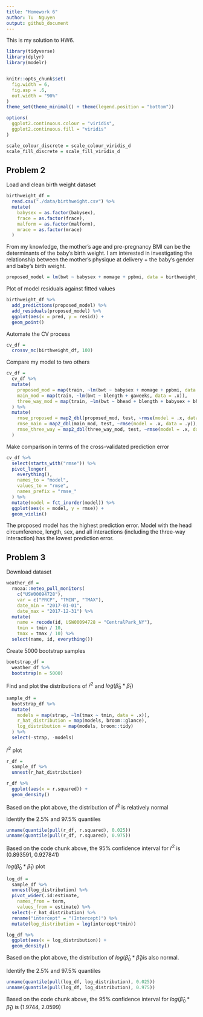 ```yaml
---
title: "Homework 6"
author: Tu  Nguyen
output: github_document
---
```


This is my solution to HW6.

```r
library(tidyverse)
library(dplyr)
library(modelr)


knitr::opts_chunk$set(
  fig.width = 6,
  fig.asp = .6,
  out.width = "90%"
)
theme_set(theme_minimal() + theme(legend.position = "bottom"))

options(
  ggplot2.continuous.colour = "viridis",
  ggplot2.continuous.fill = "viridis"
)

scale_colour_discrete = scale_colour_viridis_d
scale_fill_discrete = scale_fill_viridis_d
```

## Problem 2

Load and clean birth weight dataset
```r
birthweight_df = 
  read.csv("./data/birthweight.csv") %>% 
  mutate(
    babysex = as.factor(babysex),
    frace = as.factor(frace),
    malform = as.factor(malform),
    mrace = as.factor(mrace)
  )
```

From my knowledge, the mother's age and pre-pregnancy BMI can be the determinants of the baby's birth weight. 
I am interested in investigating the relationship between the mother's physique at delivery + the baby's gender and baby's birth weight. 


```r
proposed_model = lm(bwt ~ babysex + momage + ppbmi, data = birthweight_df)

```


Plot of model residuals against fitted values

```r
birthweight_df %>% 
  add_predictions(proposed_model) %>% 
  add_residuals(proposed_model) %>% 
  ggplot(aes(x = pred, y = resid)) + 
  geom_point()
```


Automate the CV process

```r
cv_df = 
  crossv_mc(birthweight_df, 100)
```

Compare my model to two others 

```r
cv_df = 
  cv_df %>% 
  mutate(
    proposed_mod = map(train, ~lm(bwt ~ babysex + momage + ppbmi, data = .x)),
    main_mod = map(train, ~lm(bwt ~ blength + gaweeks, data = .x)),
    three_way_mod = map(train, ~lm(bwt ~ bhead + blength + babysex + bhead*blength + blength*babysex + bhead*babysex + bhead*blength*babysex, data = .x))
  ) %>% 
  mutate(
    rmse_proposed = map2_dbl(proposed_mod, test, ~rmse(model = .x, data = .y)),
    rmse_main = map2_dbl(main_mod, test, ~rmse(model = .x, data = .y)),
    rmse_three_way = map2_dbl(three_way_mod, test, ~rmse(model = .x, data = .y))
  )
```

Make comparison in terms of the cross-validated prediction error

```r
cv_df %>% 
  select(starts_with("rmse")) %>% 
  pivot_longer(
    everything(),
    names_to = "model",
    values_to = "rmse",
    names_prefix = "rmse_"
  ) %>% 
  mutate(model = fct_inorder(model)) %>% 
  ggplot(aes(x = model, y = rmse)) + 
  geom_violin()
```

The proposed model has the highest prediction error. Model with the head circumference, length, sex, and all interactions (including the three-way interaction) has the lowest prediction error. 


## Problem 3

Download dataset

```r
weather_df = 
  rnoaa::meteo_pull_monitors(
    c("USW00094728"),
    var = c("PRCP", "TMIN", "TMAX"), 
    date_min = "2017-01-01",
    date_max = "2017-12-31") %>%
  mutate(
    name = recode(id, USW00094728 = "CentralPark_NY"),
    tmin = tmin / 10,
    tmax = tmax / 10) %>%
  select(name, id, everything())
```

Create 5000 bootstrap samples

```r
bootstrap_df = 
  weather_df %>% 
  bootstrap(n = 5000)
```

Find and plot the distributions of $\hat{r}^2$ and $log(\hat\beta_0 * \hat\beta_1)$


```r
sample_df = 
  bootstrap_df %>% 
  mutate(
    models = map(strap, ~lm(tmax ~ tmin, data = .x)),
    r_hat_distribution = map(models, broom::glance),
    log_distribution = map(models, broom::tidy)
  ) %>% 
  select(-strap, -models)
```

$\hat{r}^2$ plot
```r
r_df = 
  sample_df %>% 
  unnest(r_hat_distribution)

r_df %>% 
  ggplot(aes(x = r.squared)) + 
  geom_density()
```

Based on the plot above, the distribution of $\hat{r}^2$ is relatively normal 

Identify the 2.5% and 97.5% quantiles
```r
unname(quantile(pull(r_df, r.squared), 0.025))
unname(quantile(pull(r_df, r.squared), 0.975))
```
Based on the code chunk above, the 95% confidence interval for $\hat{r}^2$ is (0.893591, 0.927841)


$log(\hat\beta_0 * \hat\beta_1)$ plot

```r
log_df = 
  sample_df %>% 
  unnest(log_distribution) %>% 
  pivot_wider(.id:estimate,
    names_from = term, 
    values_from = estimate) %>% 
  select(-r_hat_distribution) %>% 
  rename("intercept" = "(Intercept)") %>% 
  mutate(log_distribution = log(intercept*tmin))

log_df %>% 
  ggplot(aes(x = log_distribution)) + 
  geom_density()
```

Based on the plot above, the distribution of $log(\hat\beta_0 * \hat\beta_1)$is also normal. 

Identify the 2.5% and 97.5% quantiles
```r
unname(quantile(pull(log_df, log_distribution), 0.025))
unname(quantile(pull(log_df, log_distribution), 0.975))
```
Based on the code chunk above, the 95% confidence interval for $log(\hat\beta_0 * \hat\beta_1)$ is (1.9744, 2.0599)



